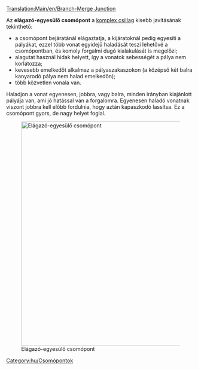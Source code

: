 [[Translation:Main/en/Branch-Merge Junction]]{{hu/Csomópontmenü}}

Az '''elágazó-egyesülő csomópont''' a [[Main/hu/Csomópont/Komplex csillag|komplex csillag]] kisebb javításának tekinthető: 
* a csomópont bejáratánál elágaztatja, a kijáratoknál pedig egyesíti a pályákat, ezzel több vonat egyidejű haladását teszi lehetővé a csomópontban, és komoly forgalmi dugó kialakulását is megelőzi;
* alagutat használ hidak helyett, így a vonatok sebességét a pálya nem korlátozza;
* kevesebb emelkedőt alkalmaz a pályaszakaszokon (a középső két balra kanyarodó pálya nem halad emelkedőn);
* több közvetlen vonala van.
Haladjon a vonat egyenesen, jobbra, vagy balra, minden irányban kiajánlott pályája van, ami jó hatással van a forgalomra. Egyenesen haladó vonatnak viszont jobbra kell előbb fordulnia, hogy aztán kapaszkodó lassítsa.
Ez a csomópont gyors, de nagy helyet foglal.

[[File:en/Branch-Merge Junction.png|none|thumb|600px|Elágazó-egyesülő csomópont]]

{{Template:Csomópontok tulajdonságai/Hu|Drága|4|1|0|1|1|1|0|1|0|0|0||Vonat lerobbanása csak a saját pályájára van hatással.|
*Sok vonat egyidejű kezelésére képes.
*Nagyon éles kanyarok, hatással lehetnek a sebességre.
*Terület: 19 x 19
}}

[[Category:hu/Csomópontok]]